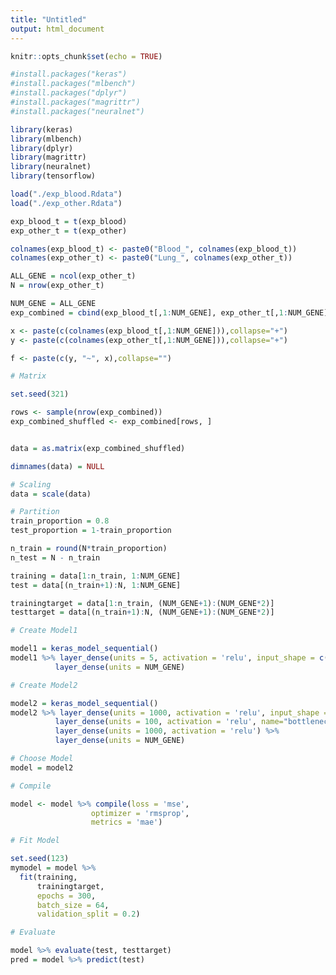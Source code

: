```yaml
---
title: "Untitled"
output: html_document
---
```


```r
knitr::opts_chunk$set(echo = TRUE)
```

```r
#install.packages("keras")
#install.packages("mlbench")
#install.packages("dplyr")
#install.packages("magrittr")
#install.packages("neuralnet")

```

```r
library(keras)
library(mlbench)
library(dplyr)
library(magrittr)
library(neuralnet)
library(tensorflow)
```

```r
load("./exp_blood.Rdata")
load("./exp_other.Rdata")
```

```r
exp_blood_t = t(exp_blood)
exp_other_t = t(exp_other)
```

```r
colnames(exp_blood_t) <- paste0("Blood_", colnames(exp_blood_t))
colnames(exp_other_t) <- paste0("Lung_", colnames(exp_other_t))
```

```r
ALL_GENE = ncol(exp_other_t)
N = nrow(exp_other_t)
```


```r
NUM_GENE = ALL_GENE
exp_combined = cbind(exp_blood_t[,1:NUM_GENE], exp_other_t[,1:NUM_GENE])
```

```r
x <- paste(c(colnames(exp_blood_t[,1:NUM_GENE])),collapse="+")
y <- paste(c(colnames(exp_other_t[,1:NUM_GENE])),collapse="+")

f <- paste(c(y, "~", x),collapse="")
```





```r
# Matrix

set.seed(321)

rows <- sample(nrow(exp_combined))
exp_combined_shuffled <- exp_combined[rows, ]


data = as.matrix(exp_combined_shuffled)

dimnames(data) = NULL
```

```r
# Scaling
data = scale(data)
```


```r
# Partition
train_proportion = 0.8
test_proportion = 1-train_proportion

n_train = round(N*train_proportion)
n_test = N - n_train

training = data[1:n_train, 1:NUM_GENE]
test = data[(n_train+1):N, 1:NUM_GENE]

trainingtarget = data[1:n_train, (NUM_GENE+1):(NUM_GENE*2)]
testtarget = data[(n_train+1):N, (NUM_GENE+1):(NUM_GENE*2)]

```



```r
# Create Model1

model1 = keras_model_sequential()
model1 %>% layer_dense(units = 5, activation = 'relu', input_shape = c(NUM_GENE)) %>%
          layer_dense(units = NUM_GENE)
```

```r
# Create Model2

model2 = keras_model_sequential()
model2 %>% layer_dense(units = 1000, activation = 'relu', input_shape = c(NUM_GENE)) %>%
          layer_dense(units = 100, activation = 'relu', name="bottleneck") %>%
          layer_dense(units = 1000, activation = 'relu') %>%
          layer_dense(units = NUM_GENE)
```

```r
# Choose Model
model = model2

```

```r
# Compile

model <- model %>% compile(loss = 'mse',
                  optimizer = 'rmsprop',
                  metrics = 'mae')

```

```r
# Fit Model

set.seed(123)
mymodel = model %>% 
  fit(training,
      trainingtarget,
      epochs = 300,
      batch_size = 64,
      validation_split = 0.2)
```


```r
# Evaluate

model %>% evaluate(test, testtarget)
pred = model %>% predict(test)
```


